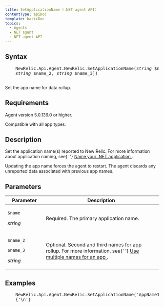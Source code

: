 ```yaml
---
title: SetApplicationName (.NET agent API)
contentType: apiDoc
template: basicDoc
topics:
  - Agents
  - NET agent
  - NET agent API
---
```


<div>
  <h2>Syntax</h2>
  <pre>
    NewRelic.Api.Agent.NewRelic.SetApplicationName(<em>string</em> $name[,{' '}
    <em>string</em> $name_2, <em>string</em> $name_3])
  </pre>
  Set the app name for data rollup. <h2>Requirements</h2>
  <p>Agent version 5.0.136.0 or higher.</p>
  <p>Compatible with all app types.</p>
  <h2>Description</h2>
  <p>
    Set the application name(s) reported to New Relic. For more information
    about application naming, see{' '}
    <a href="/docs/agents/net-agent/installation-configuration/name-your-net-application">
      Name your .NET application
    </a>
    .
  </p>
  <div className="callout-important">
    <p>
      Updating the app name forces the agent to restart. The agent discards any
      unreported data associated with previous app names.
    </p>
  </div>
  <h2>Parameters</h2>
  <table>
    <thead>
      <tr>
        <th width="25%">Parameter</th>
        <th>Description</th>
      </tr>
    </thead>
    <tbody>
      <tr>
        <td>
          <p>
            <code>$name</code>
          </p>
          <p>
            <em>string</em>
          </p>
        </td>
        <td>Required. The primary application name.</td>
      </tr>
      <tr>
        <td>
          <p>
            <code>$name_2</code>
          </p>
          <p>
            <code>$name_3</code>
          </p>
          <p>
            <em>string</em>
          </p>
        </td>
        <td>
          Optional. Second and third names for app rollup. For more information,
          see{' '}
          <a href="/docs/agents/manage-apm-agents/app-naming/use-multiple-names-app">
            Use multiple names for an app
          </a>
          .
        </td>
      </tr>
    </tbody>
  </table>
  <h2>Examples</h2>
  <pre>
    NewRelic.Api.Agent.NewRelic.SetApplicationName("AppName1", "AppName2");
    {'\n'}
  </pre>
</div>
